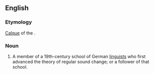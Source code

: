{{wikipedia}}
==English==

===Etymology===
[[calque|Calque]] of the {{etyl|de|en}} {{term|lang=de|Junggrammatiker}}.

===Noun===
{{en-noun}}

# {{linguistics}} A member of a 19th-century school of German [[linguist]]s who first advanced the theory of regular sound change; or a follower of that school.